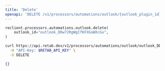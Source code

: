 ```yaml
---
title: 'Delete'
openapi: 'DELETE /v1/processors/automations/outlook/{outlook_plugin_id}'
---
```


<RequestExample>

```python python
reclient.processors.automations.outlook.delete(
    outlook_id="outlook_DDw72RgWgIfKFXGaWXcGu",
)
```

```bash curl
curl https://api.retab.dev/v1/processors/automations/outlook/outlook_DDw72RgWgIfKFXGaWXcGu \
  -H "API-Key: $RETAB_API_KEY" \
  -X DELETE
```

</RequestExample>

<ResponseExample>

```json
{}
```

</ResponseExample>